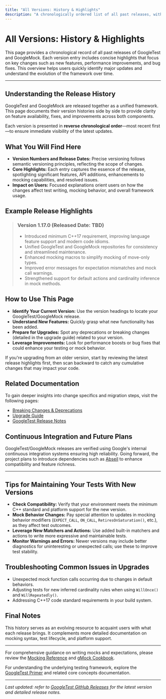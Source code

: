 ```yaml
---
title: "All Versions: History & Highlights"
description: "A chronologically ordered list of all past releases, with short highlights per version focusing on core changes—new features, performance enhancements, and resolved bugs—for both GoogleTest and GoogleMock."
---
```


# All Versions: History & Highlights

This page provides a chronological record of all past releases of GoogleTest and GoogleMock. Each version entry includes concise highlights that focus on key changes such as new features, performance improvements, and bug fixes. This overview helps users quickly identify major updates and understand the evolution of the framework over time.

---

## Understanding the Release History

GoogleTest and GoogleMock are released together as a unified framework. This page documents their version histories side by side to provide clarity on feature availability, fixes, and improvements across both components.

Each version is presented in **reverse chronological order**—most recent first—to ensure immediate visibility of the latest updates.

## What You Will Find Here

- **Version Numbers and Release Dates:** Precise versioning follows semantic versioning principles, reflecting the scope of changes.
- **Core Highlights:** Each entry captures the essence of the release, spotlighting significant features, API additions, enhancements to mocking capabilities, and resolved issues.
- **Impact on Users:** Focused explanations orient users on how the changes affect test writing, mocking behavior, and overall framework usage.

## Example Release Highlights

>### Version 1.17.0 (Released Date: TBD)
>- Introduced minimum C++17 requirement, improving language feature support and modern code idioms.
>- Unified GoogleTest and GoogleMock repositories for consistency and streamlined maintenance.
>- Enhanced mocking macros to simplify mocking of move-only types.
>- Improved error messages for expectation mismatches and mock call warnings.
>- Strengthened support for default actions and cardinality inference in mock methods.

## How to Use This Page

- **Identify Your Current Version:** Use the version headings to locate your GoogleTest/GoogleMock release.
- **Understand New Features:** Quickly grasp what new functionality has been added.
- **Prepare for Upgrades:** Spot any deprecations or breaking changes (detailed in the upgrade guide) related to your version.
- **Leverage Improvements:** Look for performance boosts or bug fixes that could enhance your testing or mock behavior.

<Tip>
If you're upgrading from an older version, start by reviewing the latest release highlights first, then scan backward to catch any cumulative changes that may impact your code.
</Tip>

## Related Documentation

To gain deeper insights into change specifics and migration steps, visit the following pages:

- [Breaking Changes & Deprecations](../upgrade-migration/breaking-changes)
- [Upgrade Guide](../upgrade-migration/upgrade-guide)
- [GoogleTest Release Notes](https://github.com/google/googletest/releases)

## Continuous Integration and Future Plans

GoogleTest/GoogleMock releases are verified using Google's internal continuous integration systems ensuring high reliability. Going forward, the project plans to introduce dependencies such as [Abseil](https://github.com/abseil/abseil-cpp) to enhance compatibility and feature richness.

---

## Tips for Maintaining Your Tests With New Versions

- **Check Compatibility:** Verify that your environment meets the minimum C++ standard and platform support for the new version.
- **Mock Behavior Changes:** Pay special attention to updates in mocking behavior modifiers (`EXPECT_CALL`, `ON_CALL`, `RetiresOnSaturation()`, etc.), as they affect test outcomes.
- **Leverage New Matchers and Actions:** Use added built-in matchers and actions to write more expressive and maintainable tests.
- **Monitor Warnings and Errors:** Newer versions may include better diagnostics for uninteresting or unexpected calls; use these to improve test stability.

## Troubleshooting Common Issues in Upgrades

- Unexpected mock function calls occurring due to changes in default behaviors.
- Adjusting tests for new inferred cardinality rules when using `WillOnce()` and `WillRepeatedly()`.
- Addressing C++17 code standard requirements in your build system.

## Final Notes

This history serves as an evolving resource to acquaint users with what each release brings. It complements more detailed documentation on mocking syntax, test lifecycle, and platform support.

---

For comprehensive guidance on writing mocks and expectations, please review the [Mocking Reference](../reference/mocking) and [gMock Cookbook](../gmock_cook_book).

For understanding the underlying testing framework, explore the [GoogleTest Primer](https://google.github.io/googletest/primer.html) and related core concepts documentation.

---

_Last updated: refer to [GoogleTest GitHub Releases](https://github.com/google/googletest/releases) for the latest version and detailed release notes._